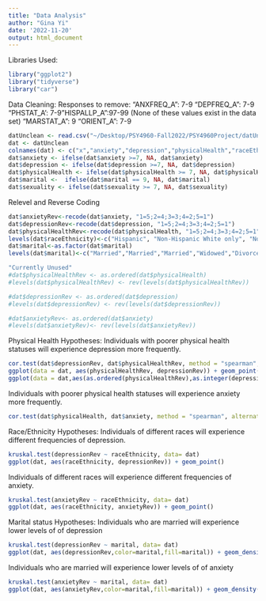 ```yaml
---
title: "Data Analysis"
author: "Gina Yi"
date: '2022-11-20'
output: html_document
---
```

Libraries Used:
```r
library("ggplot2")
library("tidyverse")
library("car")
```

Data Cleaning:
Responses to remove:
"ANXFREQ_A": 7-9
"DEPFREQ_A": 7-9
"PHSTAT_A': 7-9 
"HISPALLP_A":97-99 (None of these values exist in the data set)
"MARSTAT_A": 9
"ORIENT_A": 7-9
```r
datUnclean <- read.csv("~/Desktop/PSY4960-Fall2022/PSY4960Project/datUnclean.csv")
dat <- datUnclean
colnames(dat) <- c("x","anxiety","depression","physicalHealth","raceEthnicity", "marital", "sexuality")
dat$anxiety <- ifelse(dat$anxiety >=7, NA, dat$anxiety)
dat$depression <- ifelse(dat$depression >=7, NA, dat$depression)
dat$physicalHealth <- ifelse(dat$physicalHealth >= 7, NA, dat$physicalHealth)
dat$marital <-  ifelse(dat$marital == 9, NA, dat$marital)
dat$sexuality <- ifelse(dat$sexuality >= 7, NA, dat$sexuality)
```

Relevel and Reverse Coding 
```r
dat$anxietyRev<-recode(dat$anxiety, "1=5;2=4;3=3;4=2;5=1")
dat$depressionRev<-recode(dat$depression, "1=5;2=4;3=3;4=2;5=1")
dat$physicalHealthRev<-recode(dat$physicalHealth, "1=5;2=4;3=3;4=2;5=1")
levels(dat$raceEthnicity)<-c("Hispanic", "Non-Hispanic White only", "Non-Hispanic Black/African American only", "Non-Hispanic Asian only", "Non-Hispanic AIAN only","AIAN and any other group","Other single and multiple races")
dat$marital<-as.factor(dat$marital)
levels(dat$marital)<-c("Married","Married","Married","Widowed","Divorced","Separated","Never married","Living with partner")
```

```r
"Currently Unused"
#dat$physicalHealthRev <- as.ordered(dat$physicalHealth)
#levels(dat$physicalHealthRev) <- rev(levels(dat$physicalHealthRev))

#dat$depressionRev <- as.ordered(dat$depression)
#levels(dat$depressionRev) <- rev(levels(dat$depressionRev))

#dat$anxietyRev<- as.ordered(dat$anxiety)
#levels(dat$anxietyRev)<- rev(levels(dat$anxietyRev))

```


Physical Health Hypotheses:
Individuals with poorer physical health statuses will experience depression more frequently.
```r
cor.test(dat$depressionRev, dat$physicalHealthRev, method = "spearman", alterantive = "greater")
ggplot(data = dat, aes(physicalHealthRev, depressionRev)) + geom_point()
ggplot(data = dat,aes(as.ordered(physicalHealthRev),as.integer(depressionRev)))+geom_boxplot()
```

Individuals with poorer physical health statuses will experience anxiety more frequently.
```r
cor.test(dat$physicalHealth, dat$anxiety, method = "spearman", alternative = "greater")
```

Race/Ethnicity Hypotheses:
Individuals of different races will experience different frequencies of depression.
```r
kruskal.test(depressionRev ~ raceEthnicity, data= dat)
ggplot(dat, aes(raceEthnicity, depressionRev)) + geom_point()
```

Individuals of different races will experience different frequencies of anxiety.
```r
kruskal.test(anxietyRev ~ raceEthnicity, data= dat)
ggplot(dat, aes(raceEthnicity, anxietyRev)) + geom_point()
```

Marital status Hypotheses:
Individuals who are married will experience lower levels of of depression
```r
kruskal.test(depressionRev ~ marital, data= dat)
ggplot(dat, aes(depressionRev,color=marital,fill=marital)) + geom_density(alpha=.5)
```

Individuals who are married will experience lower levels of of anxiety
```r
kruskal.test(anxietyRev ~ marital, data= dat)
ggplot(dat, aes(anxietyRev,color=marital,fill=marital)) + geom_density(alpha=.5) 
```

